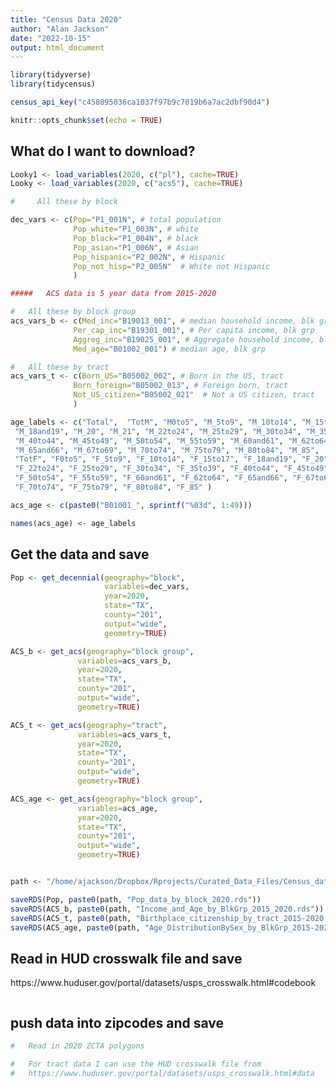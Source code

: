 ```yaml
---
title: "Census Data 2020"
author: "Alan Jackson"
date: "2022-10-15"
output: html_document
---
```


```r
library(tidyverse)
library(tidycensus)

census_api_key("c458095036ca1037f97b9c7019b6a7ac2dbf90d4")

knitr::opts_chunk$set(echo = TRUE)
```

##        What do I want to download?

```r

Looky1 <- load_variables(2020, c("pl"), cache=TRUE)
Looky <- load_variables(2020, c("acs5"), cache=TRUE)

#     All these by block

dec_vars <- c(Pop="P1_001N", # total population
              Pop_white="P1_003N", # white
              Pop_black="P1_004N", # black
              Pop_asian="P1_006N", # Asian
              Pop_hispanic="P2_002N", # Hispanic
              Pop_not_hisp="P2_005N"  # White not Hispanic
              )

#####   ACS data is 5 year data from 2015-2020

#   All these by block group
acs_vars_b <- c(Med_inc="B19013_001", # median household income, blk grp
              Per_cap_inc="B19301_001", # Per capita income, blk grp
              Aggreg_inc="B19025_001", # Aggregate household income, blk grp
              Med_age="B01002_001") # median age, blk grp

#   All these by tract
acs_vars_t <- c(Born_US="B05002_002", # Born in the US, tract
              Born_foreign="B05002_013", # Foreign born, tract
              Not_US_citizen="B05002_021"  # Not a US citizen, tract
              )

age_labels <- c("Total",  "TotM", "M0to5", "M_5to9", "M_10to14", "M_15to17",
 "M_18and19", "M_20", "M_21", "M_22to24", "M_25to29", "M_30to34", "M_35to39",
 "M_40to44", "M_45to49", "M_50to54", "M_55to59", "M_60and61", "M_62to64",
 "M_65and66", "M_67to69", "M_70to74", "M_75to79", "M_80to84", "M_85",
 "TotF", "F0to5", "F_5to9", "F_10to14", "F_15to17", "F_18and19", "F_20", "F_21",
 "F_22to24", "F_25to29", "F_30to34", "F_35to39", "F_40to44", "F_45to49",
 "F_50to54", "F_55to59", "F_60and61", "F_62to64", "F_65and66", "F_67to69",
 "F_70to74", "F_75to79", "F_80to84", "F_85" )

acs_age <- c(paste0("B01001_", sprintf("%03d", 1:49)))

names(acs_age) <- age_labels

```

##    Get the data and save

```r

Pop <- get_decennial(geography="block",
                     variables=dec_vars,
                     year=2020,
                     state="TX",
                     county="201",
                     output="wide",
                     geometry=TRUE)

ACS_b <- get_acs(geography="block group",
               variables=acs_vars_b,
               year=2020,
               state="TX",
               county="201",
               output="wide",
               geometry=TRUE) 

ACS_t <- get_acs(geography="tract",
               variables=acs_vars_t,
               year=2020,
               state="TX",
               county="201",
               output="wide",
               geometry=TRUE) 

ACS_age <- get_acs(geography="block group",
               variables=acs_age,
               year=2020,
               state="TX",
               county="201",
               output="wide",
               geometry=TRUE) 


path <- "/home/ajackson/Dropbox/Rprojects/Curated_Data_Files/Census_data/"

saveRDS(Pop, paste0(path, "Pop_data_by_block_2020.rds"))
saveRDS(ACS_b, paste0(path, "Income_and_Age_by_BlkGrp_2015_2020.rds"))
saveRDS(ACS_t, paste0(path, "Birthplace_citizenship_by_tract_2015-2020.rds"))
saveRDS(ACS_age, paste0(path, "Age_DistributionBySex_by_BlkGrp_2015-2020.rds"))

```

##    Read in HUD crosswalk file and save

https://www.huduser.gov/portal/datasets/usps_crosswalk.html#codebook

```r

```



##  push data into zipcodes and save

```r

#   Read in 2020 ZCTA polygons

#   For tract data I can use the HUD crosswalk file from
#   https://www.huduser.gov/portal/datasets/usps_crosswalk.html#data



```











